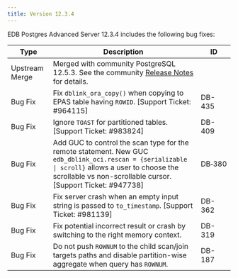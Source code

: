 ---
title: Version 12.3.4
---

EDB Postgres Advanced Server 12.3.4 includes the following bug fixes:

| Type | Description      | ID |
| ---- | ---------------- | -- |
| Upstream Merge | Merged with community PostgreSQL 12.5.3. See the community [Release Notes](https://www.postgresql.org/docs/12/release-12-3.html) for details. |         |           |
| Bug Fix | Fix `dblink_ora_copy()` when copying to EPAS table having `ROWID`. [Support Ticket: #964115] | DB-435 | |
| Bug Fix | Ignore `TOAST` for partitioned tables. [Support Ticket: #983824] | DB-409 | pg_upgrade |
| Bug&nbsp;Fix | Add GUC to control the scan type for the remote statement. New GUC `edb_dblink_oci.rescan = {serializable \| scroll}` allows a user to choose the scrollable vs non-scrollable cursor. [Support Ticket: #947738] | DB&#8209;380 | dblink_oci |
| Bug Fix | Fix server crash when an empty input string is passed to `to_timestamp`. [Support Ticket: #981139] | DB-362 | |
| Bug Fix | Fix potential incorrect result or crash by switching to the right memory context. | DB-319 | Median |
| Bug Fix | Do not push `ROWNUM` to the child scan/join targets paths and disable partition-wise aggregate when query has `ROWNUM`. | DB-187 | |
